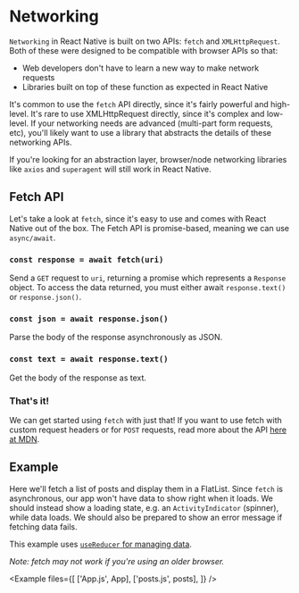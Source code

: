 
# Networking

`Networking` in React Native is built on two APIs: `fetch` and `XMLHttpRequest`. Both of these were designed to be compatible with browser APIs so that:

- Web developers don't have to learn a new way to make network requests
- Libraries built on top of these function as expected in React Native

It's common to use the `fetch` API directly, since it's fairly powerful and high-level. It's rare to use XMLHttpRequest directly, since it's complex and low-level. If your networking needs are advanced (multi-part form requests, etc), you'll likely want to use a library that abstracts the details of these networking APIs.

If you're looking for an abstraction layer, browser/node networking libraries like `axios` and `superagent` will still work in React Native.

## Fetch API

Let's take a look at `fetch`, since it's easy to use and comes with React Native out of the box. The Fetch API is promise-based, meaning we can use `async/await`.

### **`const response = await fetch(uri)`**

Send a `GET` request to `uri`, returning a promise which represents a `Response` object. To access the data returned, you must either await `response.text()` or `response.json()`.

### **`const json = await response.json()`**

Parse the body of the response asynchronously as JSON.

### **`const text = await response.text()`**

Get the body of the response as text.

### That's it!

We can get started using `fetch` with just that! If you want to use fetch with custom request headers or for `POST` requests, read more about the API [here at MDN](https://developer.mozilla.org/en-US/docs/Web/API/Fetch_API/Using_Fetch).

## Example

Here we'll fetch a list of posts and display them in a FlatList. Since `fetch` is asynchronous, our app won't have data to show right when it loads. We should instead show a loading state, e.g. an `ActivityIndicator` (spinner), while data loads. We should also be prepared to show an error message if fetching data fails.

This example uses [`useReducer` for managing data](/app/data_management/usereducer).

_Note: fetch may not work if you're using an older browser._

<Example
  files={[
    ['App.js', App],
    ['posts.js', posts],
  ]}
/>
